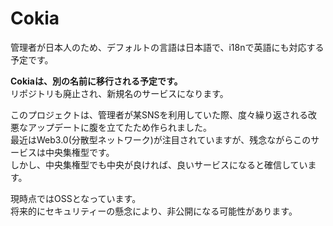 # Cokia
 
管理者が日本人のため、デフォルトの言語は日本語で、i18nで英語にも対応する予定です。

**Cokiaは、別の名前に移行される予定です。**  
リポジトリも廃止され、新規名のサービスになります。

このプロジェクトは、管理者が某SNSを利用していた際、度々繰り返される改悪なアップデートに腹を立てたため作られました。  
最近はWeb3.0(分散型ネットワーク)が注目されていますが、残念ながらこのサービスは中央集権型です。  
しかし、中央集権型でも中央が良ければ、良いサービスになると確信しています。

現時点ではOSSとなっています。  
将来的にセキュリティーの懸念により、非公開になる可能性があります。